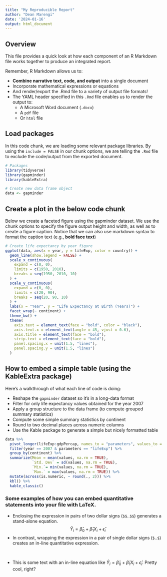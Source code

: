 ```yaml
---
title: "My Reproducible Report"
author: "Dean Marengi"
date: '2024-01-16'
output: html_document
---
```


## Overview 
This file provides a quick look at how each component of an R Markdown file works together to produce an integrated report.

Remember, R Markdown allows us to:

-   **Combine narrative text, code, and output** into a single document
-   Incorporate mathematical expressions or equations
-   And render/export the .Rmd file to a variety of output file formats!
-   The YAML header specified in this `.Rmd` file enables us to render the output to:
    -   A Microsoft Word document (`.docx`)
    -   A `pdf` file
    -   Or `html` file

## Load packages
In this code chunk, we are loading some relevant package libraries. By using the `include = FALSE` in our chunk options, we are telling the `.Rmd` file to exclude the code/output from the exported document.

```r
# Packages
library(tidyverse)
library(gapminder)
library(kableExtra)

# Create new data frame object
data <- gapminder
```


## Create a plot in the below code chunk
Below we create a faceted figure using the gapminder dataset. We use the chunk options to specify the figure output height and width, as well as to create a figure caption. Notice that we can also use markdown syntax to format the caption text (e.g., **bold face text**)

```r
# Create life expectancy by year figure
ggplot(data, aes(x = year, y = lifeExp, color = country)) +
  geom_line(show.legend = FALSE) +
  scale_x_continuous(
    expand = c(0, 0),
    limits = c(1950, 2010),
    breaks = seq(1950, 2010, 10)
  ) +
  scale_y_continuous(
    expand = c(0, 0),
    limits = c(20, 90),
    breaks = seq(20, 90, 10)
  ) +
  labs(x = "Year", y = "Life Expectancy at Birth (Years)") +
  facet_wrap(~ continent) +
  theme_bw() +
  theme(
    axis.text = element_text(face = "bold", color = "black"),
    axis.text.x = element_text(angle = 45, vjust = 0.6),
    axis.title = element_text(face = "bold"),
    strip.text = element_text(face = "bold"),
    panel.spacing.x = unit(1.5, "lines"),
    panel.spacing.y = unit(1.5, "lines")
  )
```

## How to embed a simple table (using the KableExtra package)

Here's a walkthrough of what each line of code is doing:

-   Reshape the `gapminder` dataset so it's in a long-data format
-   Filter for only life expectancy values obtained for the year 2007
-   Apply a group structure to the data frame (to compute grouped summary statistics)
-   Compute some simple summary statistics by continent
-   Round to two decimal places across numeric columns
-   Use the Kable package to generate a simple but nicely formatted table

```r
data %>%
  pivot_longer(lifeExp:gdpPercap, names_to = "parameters", values_to = "values") %>%
  filter(year == 2007 & parameters == "lifeExp") %>%
  group_by(continent) %>%
  summarize(Mean = mean(values, na.rm = TRUE),
            `Std. Dev` = sd(values, na.rm = TRUE),
            `Min.`= min(values, na.rm = TRUE),
            `Max.` = max(values, na.rm = TRUE)) %>%
  mutate(across(is.numeric, ~ round(., 2))) %>%
  kbl() %>%
  kable_classic()
```



### Some examples of how you can embed quantitative statements into your file with LaTeX.

-   Enclosing the expression in pairs of two dollar signs (`$$`..`$$`) generates a stand-alone equation.
$$
\begin{equation}
\hat{Y}_i = \hat{\beta}_0 + \hat{\beta}_1 X_i + \hat{\epsilon}_i
\end{equation}
$$
-   In contrast, wrapping the expression in a pair of single dollar signs (`$`..`$`) creates an in-line quantitative expression.

<br>

-   This is some text with an in-line equation like $\hat{Y}_i = \hat{\beta}_0 + \hat{\beta}_1 X_i + \hat{\epsilon}_i$. Pretty cool, right?


<br>
<br>
